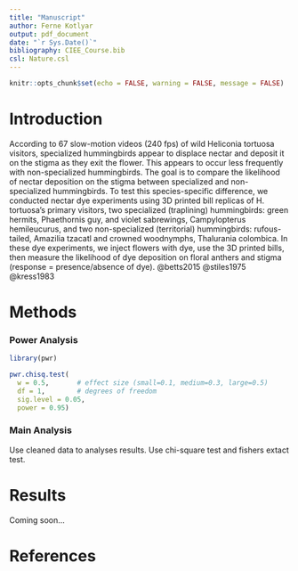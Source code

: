 ```yaml
---
title: "Manuscript"
author: Ferne Kotlyar
output: pdf_document
date: "`r Sys.Date()`"
bibliography: CIEE_Course.bib
csl: Nature.csl
---
```


```r
knitr::opts_chunk$set(echo = FALSE, warning = FALSE, message = FALSE)
```

# Introduction

According to 67 slow-motion videos (240 fps) of wild Heliconia tortuosa visitors, specialized hummingbirds appear to displace nectar and deposit it on the stigma as they exit the flower. This appears to occur less frequently with non-specialized hummingbirds. The goal is to compare the likelihood of nectar deposition on the stigma between specialized and non-specialized hummingbirds. To test this species-specific difference, we conducted nectar dye experiments using 3D printed bill replicas of H. tortuosa’s primary visitors, two specialized (traplining) hummingbirds: green hermits, Phaethornis guy, and violet sabrewings, Campylopterus hemileucurus, and two non-specialized (territorial) hummingbirds: rufous-tailed, Amazilia tzacatl and crowned woodnymphs, Thalurania colombica. In these dye experiments, we inject flowers with dye, use the 3D printed bills, then measure the likelihood of dye deposition on floral anthers and stigma (response = presence/absence of dye). @betts2015 @stiles1975 @kress1983

# Methods

### Power Analysis

```r
library(pwr)

pwr.chisq.test(
  w = 0.5,       # effect size (small=0.1, medium=0.3, large=0.5)
  df = 1,        # degrees of freedom
  sig.level = 0.05, 
  power = 0.95)

```

### Main Analysis

Use cleaned data to analyses results. Use chi-square test and fishers extact test.

# Results

Coming soon...

# References
